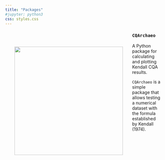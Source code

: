```yaml
---
title: "Packages"
#jupyter: python3
css: styles.css
---
```



<div>
<div style="float: left; position: relative; top: 0px; padding: 30px;">
[![](imgs/logo_cqarchaeo.jpg){width="350"}](https://github.com/lrncrd/CQArchae)
</div>

### `CQArchaeo`
A Python package for calculating and plotting Kendall CQA results.

`CQArchaeo` is a simple package that allows testing a numerical dataset with the formula established by Kendall (1974).
</div>


</div>



